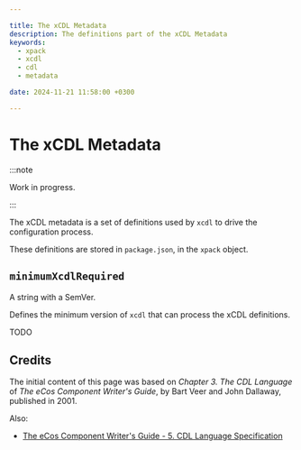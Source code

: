 ```yaml
---

title: The xCDL Metadata
description: The definitions part of the xCDL Metadata
keywords:
  - xpack
  - xcdl
  - cdl
  - metadata

date: 2024-11-21 11:58:00 +0300

---
```


# The xCDL Metadata

:::note

Work in progress.

:::

The xCDL metadata is a set of definitions used by `xcdl` to drive the
configuration process.

These definitions are stored in `package.json`, in the `xpack` object.

## `minimumXcdlRequired`

A string with a SemVer.

Defines the minimum version of `xcdl` that can process the xCDL definitions.

TODO

## Credits

The initial content of this page was based on *Chapter 3. The CDL Language* of *The eCos Component Writer's Guide*, by Bart Veer and John Dallaway, published in 2001.

Also:

- [The eCos Component Writer's Guide - 5. CDL Language Specification](https://ecos.sourceware.org/docs-latest/cdl-guide/reference.html)
